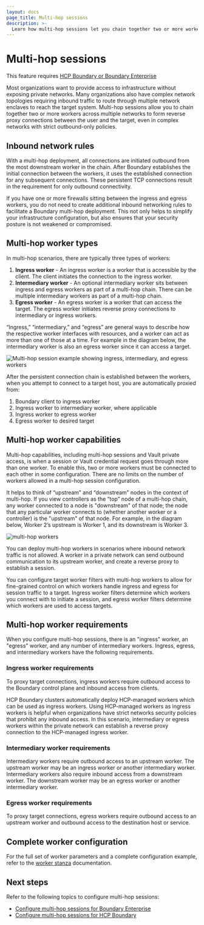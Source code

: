 ```yaml
---
layout: docs
page_title: Multi-hop sessions
description: >-
  Learn how multi-hop sessions let you chain together two or more workers across multiple networks to reach a target without exposing private networks.
---
```


# Multi-hop sessions

<EnterpriseAlert product="boundary">This feature requires <a href="https://www.hashicorp.com/products/boundary">HCP Boundary or Boundary Enterprise</a></EnterpriseAlert>

Most organizations want to provide access to infrastructure without exposing private networks. Many organizations also have complex network topologies requiring
inbound traffic to route through multiple network enclaves to reach the target system.
Multi-hop sessions allow you to chain together two or more workers
across multiple networks to form reverse proxy connections between the user and the target, even in complex networks with strict outbound-only policies.

## Inbound network rules

With a multi-hop deployment, all connections are initiated outbound from the most downstream worker in the chain. After Boundary establishes the initial connection between the workers, it uses the established connection for any subsequent connections.
These persistent TCP connections result in the requirement for only outbound connectivity.

If you have one or more firewalls sitting between the ingress and egress workers, you do not need to create additional inbound networking rules to facilitate a Boundary multi-hop deployment. This not only helps to
simplify your infrastructure configuration, but also ensures that your security posture is not weakened or compromised.

## Multi-hop worker types

In multi-hop scenarios, there are typically three types of workers:
1. **Ingress worker** - An ingress worker is a worker that is accessible by the client. The client initiates the connection to the ingress worker.
1. **Intermediary worker** - An optional intermediary worker sits between ingress and egress workers as part of a multi-hop chain. There can be multiple intermediary workers as part of a multi-hop chain.
1. **Egress worker** - An egress worker is a worker that can access the target. The egress worker initiates reverse proxy connections to intermediary or ingress workers.

<Tip>
“Ingress,” “intermediary,” and “egress” are general ways to describe how the respective worker interfaces with resources, and a worker can act as more than one of those
at a time. For example in the diagram below, the intermediary worker is also an egress worker since it can access a target.
</Tip>

![Multi-hop session example showing ingress, intermediary, and egress workers](/img/concepts-multihop.png)

After the persistent connection chain is established between the workers, when you attempt to connect to a target host, you are automatically proxied from:
1. Boundary client to ingress worker
1. Ingress worker to intermediary worker, where applicable
1. Ingress worker to egress worker
1. Egress worker to desired target

## Multi-hop worker capabilities

Multi-hop capabilities, including multi-hop sessions and Vault private access,
is when a session or Vault credential request goes through more than one worker.
To enable this, two or more workers must be connected to each other in some
configuration. There are no limits on the number of workers allowed in a
multi-hop session configuration.

It helps to think of “upstream” and “downstream” nodes in the context of
multi-hop. If you view controllers as the “top” node of a multi-hop chain, any
worker connected to a node is "downstream" of that node; the node that any
particular worker connects to (whether another worker or a controller) is the
"upstream" of that node. For example, in the diagram below, Worker 2’s upstream
is Worker 1, and its downstream is Worker 3.

![multi-hop workers](/img/multi-hop-workers.png)

You can deploy multi-hop workers in scenarios where inbound network traffic is
not allowed. A worker in a private network can send outbound communication to
its upstream worker, and create a reverse proxy to establish a session.

You can configure target worker filters with multi-hop workers to allow for
fine-grained control on which workers handle ingress and egress for session
traffic to a target. Ingress worker filters determine which workers you
connect with to initiate a session, and egress worker filters determine which
workers are used to access targets.

## Multi-hop worker requirements

When you configure multi-hop sessions, there is an "ingress" worker, an "egress"
worker, and any number of intermediary workers. Ingress, egress, and
intermediary workers have the following requirements.

### Ingress worker requirements

To proxy target connections, ingress workers require outbound access to the
Boundary control plane and inbound access from clients.

HCP Boundary clusters automatically deploy HCP-managed workers which can be used as ingress workers. Using HCP-managed workers as ingress workers is helpful when organizations have strict networks security policies that prohibit any inbound access. In this scenario, intermediary or egress workers within the private network can establish a reverse proxy connection to the HCP-managed ingress worker.

### Intermediary worker requirements

Intermediary workers require outbound access to an upstream worker. The upstream
worker may be an ingress worker or another intermediary worker. Intermediary
workers also require inbound access from a downstream worker. The downstream
worker may be an egress worker or another intermediary worker.

### Egress worker requirements

To proxy target connections, egress workers require outbound access to an
upstream worker and outbound access to the destination host or service.

## Complete worker configuration

For the full set of worker parameters and a complete configuration example, refer to the [worker stanza](/boundary/docs/configuration/workers) documentation.

## Next steps

Refer to the following topics to configure multi-hop sessions:

- [Configure multi-hop sessions for Boundary Enterprise](/boundary/docs/workers/multi-hop/enterprise)
- [Configure multi-hop sessions for HCP Boundary](/boundary/docs/workers/multi-hop/hcp)
